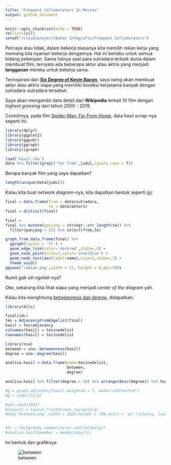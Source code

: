 ```yaml
---
title: "Frequent Collaborators In Movies"
output: github_document
---
```


```r
knitr::opts_chunk$set(echo = TRUE)
rm(list=ls())
setwd("/cloud/project/Bukan Infografis/Frequent Collaborators")
```

Percaya atau tidak, dalam bekerja biasanya kita memilih rekan kerja yang memang kita nyaman bekerja dengannya. Hal ini berlaku untuk semua bidang pekerjaan. Sama halnya saat para sutradara terbaik dunia dalam membuat film, ternyata ada beberapa aktor atau aktris yang menjadi __langganan__ mereka untuk bekerja sama.

Terinspirasi dari [__Six Degree of Kevin Bacon__](https://en.m.wikipedia.org/wiki/Six_Degrees_of_Kevin_Bacon), saya iseng akan membuat aktor atau aktris siapa yang memiliki koneksi kerjasama banyak dengan sutradara-sutradara tersebut.

Saya akan mengambil data detail dari __Wikipedia__ terkait 10 film dengan _highest grossing_ dari tahun 2000 - 2019.

Contohnya, pada film [Spider-Man: Far From Home](https://en.wikipedia.org/wiki/Spider-Man:_Far_From_Home), data hasil _scrap_-nya seperti ini:


```r
library(dplyr)
library(ggplot2)
library(ggpubr)
library(ggraph)
library(igraph)
```

```r
load('hasil.rda')
data %>% filter(grepl('far from',judul,ignore.case = T))
```


Berapa banyak film yang saya dapatkan?

```r
length(unique(data$judul))
```

Kalau kita buat _network diagram_-nya, kita dapatkan bentuk seperti [ini](https://github.com/ikanx101/belajaR/raw/master/Bukan%20Infografis/Frequent%20Collaborators/cobian.png):

```r
final = data.frame(from = data$sutradara,
                   to = data$aktors)
final = distinct(final)

final = 
final %>% mutate(panjang = stringr::str_length(to)) %>%
  filter(panjang < 25) %>% select(from,to)

graph_from_data_frame(final) %>%
  ggraph(layout = 'fr') +
  geom_edge_link(color='darkred',alpha=.4) +
  geom_node_point(size=2,color='steelblue') +
  geom_node_text(aes(label=name),size=2,alpha=.3) +
  theme_void()
ggsave('cobian.png',width = 12, height = 8,dpi=700)
```

Rumit _gak sih ngeliat_-nya?

_Oke_, sekarang kita lihat siapa yang menjadi _center of the diagram_ yah.

Kalau kita menghitung [betweenness dan degree](https://passingthroughresearcher.wordpress.com/2019/11/15/social-network-analysis-meramu-tim-interviewer-terkompak-di-market-research/), didapatkan:

```r
library(dils)

final$id=1
tes = AdjacencyFromEdgelist(final)
hasil = tes$adjacency
colnames(hasil) = tes$nodelist
rownames(hasil) = tes$nodelist

library(sna)
between = sna::betweenness(hasil)
degree = sna::degree(hasil)

analisa.hasil = data.frame(nama=tes$nodelist,
                           between,
                           degree)

analisa.hasil %>% filter(degree > 10) %>% arrange(desc(degree)) %>% head(10)

#g = graph.adjacency(hasil,weighted = T, mode='undirected')
#g = simplify(g)

#set.seed(3952)
#layout1 = layout.fruchterman.reingold(g)
#png('between.png',width = 1024,height = 768,units = 'px');plot(g, layout=layout1,edge.curved=0.1,vertex.label.cex=0.5,vertex.size=between/2);dev.off()


#fc = fastgreedy.community(as.undirected(g))
#analisa.hasil$member = membership(fc)
```

Ini bentuk dari grafiknya:

![between](https://github.com/ikanx101/belajaR/raw/master/Bukan%20Infografis/Frequent%20Collaborators/between.png)